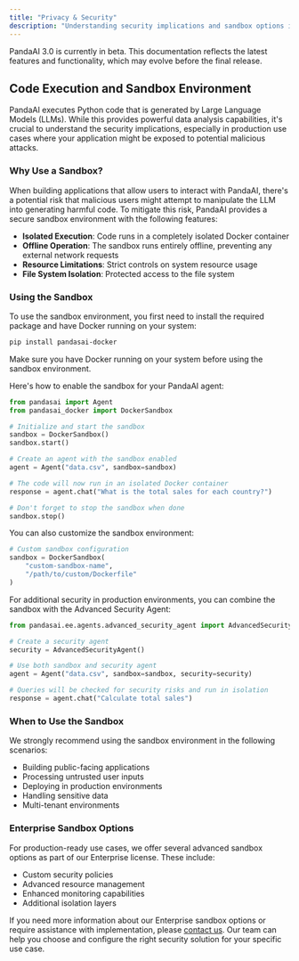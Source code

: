 ```yaml
---
title: "Privacy & Security"
description: "Understanding security implications and sandbox options in PandaAI"
---
```


<Note title="Beta Notice">
PandaAI 3.0 is currently in beta. This documentation reflects the latest features and functionality, which may evolve before the final release.
</Note>

## Code Execution and Sandbox Environment

PandaAI executes Python code that is generated by Large Language Models (LLMs). While this provides powerful data analysis capabilities, it's crucial to understand the security implications, especially in production use cases where your application might be exposed to potential malicious attacks.

### Why Use a Sandbox?

When building applications that allow users to interact with PandaAI, there's a potential risk that malicious users might attempt to manipulate the LLM into generating harmful code. To mitigate this risk, PandaAI provides a secure sandbox environment with the following features:

- **Isolated Execution**: Code runs in a completely isolated Docker container
- **Offline Operation**: The sandbox runs entirely offline, preventing any external network requests
- **Resource Limitations**: Strict controls on system resource usage
- **File System Isolation**: Protected access to the file system

### Using the Sandbox

To use the sandbox environment, you first need to install the required package and have Docker running on your system:

```bash
pip install pandasai-docker
```
<Note title="Sandbox Requirements">
Make sure you have Docker running on your system before using the sandbox environment.
</Note>

Here's how to enable the sandbox for your PandaAI agent:

```python
from pandasai import Agent
from pandasai_docker import DockerSandbox

# Initialize and start the sandbox
sandbox = DockerSandbox()
sandbox.start()

# Create an agent with the sandbox enabled
agent = Agent("data.csv", sandbox=sandbox)

# The code will now run in an isolated Docker container
response = agent.chat("What is the total sales for each country?")

# Don't forget to stop the sandbox when done
sandbox.stop()
```

You can also customize the sandbox environment:

```python
# Custom sandbox configuration
sandbox = DockerSandbox(
    "custom-sandbox-name",
    "/path/to/custom/Dockerfile"
)
```

For additional security in production environments, you can combine the sandbox with the Advanced Security Agent:

```python
from pandasai.ee.agents.advanced_security_agent import AdvancedSecurityAgent

# Create a security agent
security = AdvancedSecurityAgent()

# Use both sandbox and security agent
agent = Agent("data.csv", sandbox=sandbox, security=security)

# Queries will be checked for security risks and run in isolation
response = agent.chat("Calculate total sales")
```

### When to Use the Sandbox

We strongly recommend using the sandbox environment in the following scenarios:

- Building public-facing applications
- Processing untrusted user inputs
- Deploying in production environments
- Handling sensitive data
- Multi-tenant environments

### Enterprise Sandbox Options

For production-ready use cases, we offer several advanced sandbox options as part of our Enterprise license. These include:

- Custom security policies
- Advanced resource management
- Enhanced monitoring capabilities
- Additional isolation layers

If you need more information about our Enterprise sandbox options or require assistance with implementation, please [contact us](https://pandas-ai.com/pricing). Our team can help you choose and configure the right security solution for your specific use case.

